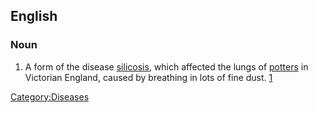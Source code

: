 {{wikipedia}}
==English==
===Noun===
{{en-noun|-}}
# {{UK}} A form of the disease [[silicosis]], which affected the lungs of [[potter]]s in Victorian England, caused by breathing in lots of fine dust. [http://www.stoke.gov.uk/ccm/museums/museum/2006/gladstone-pottery-museum/information-sheets/health-risks-in-a-victorian-pottery-factory.en]
[[Category:Diseases]]